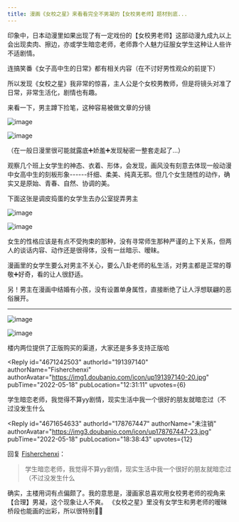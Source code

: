 ```yaml
---
title: 漫画《女校之星》来看看完全不男凝的【女校男老师】题材到底...
---
```



<Forum groupName="动画番剧" groupUrl="https://www.douban.com/group/596353/" archivedAt="2025-05-16T16:30:41.492Z">
  <Post
    id="267015938"
    title="漫画《女校之星》来看看完全不男凝的【女校男老师】题材到底..."
    url="https://www.douban.com/group/topic/267015938/?_spm_id=MTc4NzY3NDQ3"
    pubTime="2023-09-04"
    highlightUserId="191397140"
  >
印象中，日本动漫里如果出现了有一定戏份的【女校男老师】这部动漫九成九以上会出现卖肉、擦边，亦或学生暗恋老师，老师靠个人魅力征服女学生这种让人些许不适剧情。

连搞笑番《女子高中生的日常》都有相关内容（在不讨好男性观众的前提下）

所以发现《女校之星》我非常的惊喜，主人公是个女校男教师，但是将镜头对准了日常，非常生活化，剧情也有趣。

来看一下，男主蹲下捡笔，这种容易被做文章的分镜

![image](https://img1.doubanio.com/view/group_topic/l/public/p548124420.webp)

![image](https://img2.doubanio.com/view/group_topic/l/public/p548124421.webp)

（在一般日漫里很可能就露底➕娇羞➕发现秘密一整套走起了...）

观察几个班上女学生的神态、衣着、形体，会发现，画风没有刻意去体现一般动漫中女高中生的刻板形象------纤细、柔美、纯真无邪。但几个女生随性的动作，确实又是原始、青春、自然、协调的美。

下面这张是调皮捣蛋的女学生去办公室捉弄男主

![image](https://img1.doubanio.com/view/group_topic/l/public/p548124419.webp)

![image](https://img3.doubanio.com/view/group_topic/l/public/p548124422.webp)

女生的性格应该是有点不受拘束的那种，没有寻常师生那种严谨的上下关系，但两人的谈话内容、动作还是很得体，没有一丝暗示、暧昧。

漫画里的女学生要么对男主不关心，要么八卦老师的私生活，对男主都是正常的尊敬➕好奇，看的让人很舒适。

另！男主在漫画中结婚有小孩，没有设置单身属性，直接断绝了让人浮想联翩的恶俗展开。

---------------------

![image](https://img3.doubanio.com/view/group_topic/l/public/p549070412.webp)

![image](https://img9.doubanio.com/view/group_topic/l/public/p549070414.webp)

楼内两位提供了正版购买的渠道，大家还是多多支持正版哈

<Reply
  id="4671242503"
  authorId="191397140"
  authorName="Fisherchenxi"
  authorAvatar="https://img1.doubanio.com/icon/up191397140-20.jpg"
  pubTime="2022-05-18"
  pubLocation="12:31:11"
  upvotes={6}
>
学生暗恋老师，我觉得不算yy剧情，现实生活中我一个很好的朋友就暗恋过（不过没发生什么
</Reply>

<Reply
  id="4671654633"
  authorId="178767447"
  authorName="未注销"
  authorAvatar="https://img3.doubanio.com/icon/up178767447-23.jpg"
  pubTime="2022-05-18"
  pubLocation="18:38:43"
  upvotes={12}
>
回复 [Fisherchenxi](https://www.douban.com/people/191397140/)：
 > 学生暗恋老师，我觉得不算yy剧情，现实生活中我一个很好的朋友就暗恋过（不过没发生什么

确实，主楼用词有点偏颇了。我的意思是，漫画家总喜欢用女校男老师的视角来【合理】男凝，这个现象让人不爽。
《女校之星》里没有女学生和男老师的暧昧桥段也能画的出彩，所以很特别🥰🥰
</Reply>
  </Post>
</Forum>
